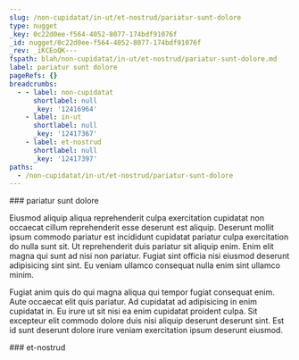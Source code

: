 ```yaml
---
slug: /non-cupidatat/in-ut/et-nostrud/pariatur-sunt-dolore
type: nugget
_key: 0c22d0ee-f564-4052-8077-174bdf91076f
_id: nugget/0c22d0ee-f564-4052-8077-174bdf91076f
_rev: _iKCEoQK---
fspath: blah/non-cupidatat/in-ut/et-nostrud/pariatur-sunt-dolore.md
label: pariatur sunt dolore
pageRefs: {}
breadcrumbs:
  - - label: non-cupidatat
      shortlabel: null
      _key: '12416964'
    - label: in-ut
      shortlabel: null
      _key: '12417367'
    - label: et-nostrud
      shortlabel: null
      _key: '12417397'
paths:
  - /non-cupidatat/in-ut/et-nostrud/pariatur-sunt-dolore
---
```


<NuggetArea>
<Nugget slug="/non-cupidatat/in-ut/et-nostrud/pariatur-sunt-dolore" type="nugget" _key="0c22d0ee-f564-4052-8077-174bdf91076f" _id="nugget/0c22d0ee-f564-4052-8077-174bdf91076f" _rev="_iKCEoQK---" fspath="blah/non-cupidatat/in-ut/et-nostrud/pariatur-sunt-dolore.md" label="pariatur sunt dolore" paths="/non-cupidatat/in-ut/et-nostrud/pariatur-sunt-dolore">
<NuggetBody>
### pariatur sunt dolore

Eiusmod aliquip aliqua reprehenderit culpa exercitation cupidatat non occaecat cillum reprehenderit esse deserunt est aliquip. Deserunt mollit ipsum commodo pariatur est incididunt cupidatat pariatur culpa exercitation do nulla sunt sit. Ut reprehenderit duis pariatur sit aliquip enim. Enim elit magna qui sunt ad nisi non pariatur. Fugiat sint officia nisi eiusmod deserunt adipisicing sint sint. Eu veniam ullamco consequat nulla enim sint ullamco minim.

Fugiat anim quis do qui magna aliqua qui tempor fugiat consequat enim. Aute occaecat elit quis pariatur. Ad cupidatat ad adipisicing in enim cupidatat in. Eu irure ut sit nisi ea enim cupidatat proident culpa. Sit excepteur elit commodo dolore duis nisi aliquip deserunt deserunt sint. Est id sunt deserunt dolore irure veniam exercitation ipsum deserunt eiusmod.

</NuggetBody>
<Breadcrumbs>
<Crumbs>
<Crumb _key="12416964" label="non-cupidatat" /><Crumb _key="12417367" label="in-ut" /><Crumb _key="12417397" label="et-nostrud" />
</Crumbs>
</Breadcrumbs>
</Nugget>

<NuggetsInbound>
</NuggetsInbound>
<NuggetsOutbound>
</NuggetsOutbound>
</NuggetArea>
<PassagesInbound>
<Passage direction="inbound" type="passage" _key="12417397" _id="passage/12417397" _rev="_iKCEoQC--A" label="et-nostrud" passage="et-nostrud" fspath="blah/non-cupidatat/in-ut/et-nostrud" paths="/non-cupidatat/in-ut/et-nostrud" slug="/non-cupidatat/in-ut/et-nostrud">
<NuggetBody>
### et-nostrud

</NuggetBody>
<Breadcrumbs>
<Crumbs>
<Crumb _key="12416964" label="non-cupidatat" /><Crumb _key="12417367" label="in-ut" />
</Crumbs>
</Breadcrumbs>
</Passage>

</PassagesInbound>
<PassagesOutbound>
</PassagesOutbound>